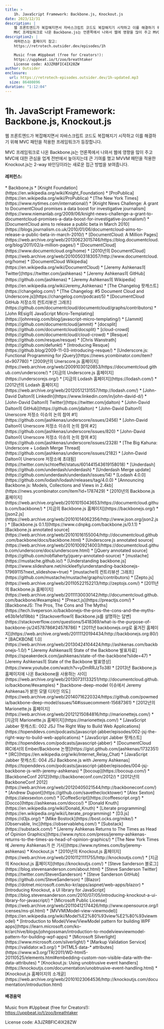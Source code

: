 ```yaml
---
title: >
    1h. JavaScript Framework: Backbone.js, Knockout.js
date: 2023/12/31
description: |
    웹 프론트엔드가 복잡해지면서 자바스크립트 코드도 복잡해지기 시작하고 이를 해결하기 위해 MVC 패턴을 적용한 프레임워크가 등장합니다.
    MVC 프레임워크로 나온 Backbone.js는 언론쪽에서 나와서 웹에 영향을 많이 주고 MVC에 대한 관심을 업계 전반에서 높아지는데 큰 기여를 했고 MVVM 패턴을 적용한 Knockout.js는 2-way 바인딩이라는 새로운 접근 방법을 보여줍니다.
description2: |
    레퍼런스는 홈페이지 참고:
    https://retrotech.outsider.dev/episodes/1h

    Music from #Uppbeat (free for Creators!):
    https://uppbeat.io/t/zoo/breathtaker
    License code: A3JZRBFIC4IX28ZW
author: Outsider
enclosure:
  url: https://retrotech-episodes.outsider.dev/1h-updated.mp3
  size: 86480896
duration: "1:12:04"
---
```


# 1h. JavaScript Framework: Backbone.js, Knockout.js

웹 프론트엔드가 복잡해지면서 자바스크립트 코드도 복잡해지기 시작하고
이를 해결하기 위해 MVC 패턴을 적용한 프레임워크가 등장합니다.

MVC 프레임워크로 나온 Backbone.js는 언론쪽에서 나와서 웹에 영향을 많이 주고
MVC에 대한 관심을 업계 전반에서 높아지는데 큰 기여를 했고
MVVM 패턴을 적용한 Knockout.js는 2-way 바인딩이라는 새로운 접근 방법을 보여줍니다.


<Badges
  apple="https://podcasts.apple.com/kr/podcast/1h-javascript-framework-backbone-js-knockout-js/id1698903712?i=1000640146939"
  youtube="https://www.youtube.com/watch?v=xVZj5Z_WRwk&list=PLEHf_UYxvkp9HCnP3UIZhEss_Yo4XuUDX"
  google="https://podcasts.google.com/feed/aHR0cHM6Ly9yZXRyb3RlY2gub3V0c2lkZXIuZGV2L2ZlZWQueG1s/episode/aHR0cHM6Ly9yZXRyb3RlY2gub3V0c2lkZXIuZGV2L2VwaXNvZGVzLzFo"
  spotify="https://open.spotify.com/episode/6HrUnhPv4TDnEqs5pIGlWm"
/>

#### 레퍼런스:
<div className="refs">
    * Backbone.js
        * [Knight Foundation](https://en.wikipedia.org/wiki/Knight_Foundation)
        * [ProPublica](https://en.wikipedia.org/wiki/ProPublica)
        * [The New York Times](https://www.nytimes.com/international/)
        * [Knight News Challenge: A grant to DocumentCloud promises a data boost for investigative journalism](https://www.niemanlab.org/2009/06/knight-news-challenge-a-grant-to-documentcloud-promises-a-data-boost-for-investigative-journalism/)
        * [DocumentCloud aims to release a public beta in March 2010](https://blogs.journalism.co.uk/2010/01/06/documentcloud-aims-to-release-a-public-beta-in-march-2010/)
        * [DocumentCloud: A Million Pages](https://web.archive.org/web/20130623015746/https://blog.documentcloud.org/blog/2011/02/a-million-pages/)
        * [DocumentCloud](https://www.documentcloud.org/home)
        * [2010년의 DocumentCloud](https://web.archive.org/web/20100503183057/http://www.documentcloud.org/home)
        * [DocumentCloud Wikipedia](https://en.wikipedia.org/wiki/DocumentCloud)
        * [Jeremy Ashkenas의 Twitter](https://twitter.com/jashkenas)
        * [Jeremy Ashkenas의 GitHub](https://github.com/jashkenas)
        * [Jeremy Ashkenas의 Wikipedia](https://en.wikipedia.org/wiki/Jeremy_Ashkenas)
        * [The Changelog 팟캐스트](https://changelog.com/)
        * [The Changelog: #5 Document Cloud and Underscore.js](https://changelog.com/podcast/5)
        * [DocumentCloud GitHub 저장소의 컨트리뷰션 그래프](https://github.com/documentcloud/documentcloud/graphs/contributors)
        * [John REsig의 JavaScript Micro-Templating](https://johnresig.com/blog/javascript-micro-templating/)
        * [Jammit](https://github.com/documentcloud/jammit)
        * [docsplit](https://github.com/documentcloud/docsplit)
        * [cloud-crowd](https://github.com/documentcloud/cloud-crowd)
        * [Resque](https://github.com/resque/resque)
        * [Chris Wanstrath](https://github.com/defunkt)
        * [Introducing Resque](https://github.blog/2009-11-03-introducing-resque/)
        * [Underscore.js: Functional Programming for jQuery](https://news.ycombinator.com/item?id=907780)
        * [2009년의 Unerscore.js 홈페이지](https://web.archive.org/web/20091030120853/https://documentcloud.github.com/underscore/)
        * [지금의 Underscore.js 홈페이지](https://underscorejs.org/)
        * [지금의 Lodash 홈페이지](https://lodash.com/)
        * [2012년의 Lodash 홈페이지](https://web.archive.org/web/20120512131557/http://lodash.com/)
        * [John-David Dalton의 LinkedIn](https://www.linkedin.com/in/john-david-d/)
        * [John-David Dalton의 Twitter](https://twitter.com/jdalton)
        * [John-David Dalton의 GitHub](https://github.com/jdalton)
        * [John-David Dalton이 Unerscore 저정소 이슈의 논의 참여 #1](https://github.com/jashkenas/underscore/issues/2456)
        * [John-David Dalton이 Unerscore 저정소 이슈의 논의 참여 #2](https://github.com/jashkenas/underscore/issues/820)
        * [John-David Dalton이 Unerscore 저정소 이슈의 논의 참여 #3](https://github.com/jashkenas/underscore/issues/2328)
        * [The Big Kahuna: Underscore + Lodash Merge Thread](https://github.com/jashkenas/underscore/issues/2182)
        * [John-David Dalton이 Unerscore 저장소에 초대됨](https://twitter.com/schtoeffel/status/601441543619158018)
        * [Underdash](https://github.com/underdash/underdash)
        * [Underdash Merge update](https://github.com/underdash/underdash/issues/14)
        * [Lodash 4.0.0](https://github.com/lodash/lodash/releases/tag/4.0.0)
        * [Announcing Backbone.js: Models, Collections and Views in 2.4kb](https://news.ycombinator.com/item?id=1787429)
        * [2010년의 Backbone.js 홈페이지](https://web.archive.org/web/20101015043653/https://documentcloud.github.com/backbone/)
        * [지금의 Backbone.js 홈페이지](https://backbonejs.org/)
        * [json2.js](https://web.archive.org/web/20101014062356/http://www.json.org/json2.js)
        * [Backbone.js 0.1.1](https://www.cdnpkg.com/backbone.js/0.1.1)
        * [Backbone.js annotated source](https://web.archive.org/web/20101016155004/http://documentcloud.github.com/backbone/docs/backbone.html)
        * [Underscore.js annotated source](https://web.archive.org/web/20101009214003/https://documentcloud.github.com/underscore/docs/underscore.html)
        * [jQuery annotated source](https://github.com/robflaherty/jquery-annotated-source)
        * [mustache](https://mustache.github.io/)
        * [Understanding backbone.js](https://www.slideshare.net/nickleefly/understanding-backbonejs-17969115?next_slideshow=true)
        * [mustache의 컨트리뷰션 그래프](https://github.com/mustache/mustache/graphs/contributors)
        * [Zepto.js](https://web.archive.org/web/20110522152213/http://zeptojs.com/)
        * [2011년의 Backbone.js 홈페이지](https://web.archive.org/web/20111130030142/http://documentcloud.github.com/backbone/#examples)
        * [Preact.js](https://preactjs.com/)
        * [BackboneJS: The Pros, The Cons and The Myths](https://tech.liveperson.io/backbonejs-the-pros-the-cons-and-the-myths-e63b1e1d19bb)
        * [Stackoverflow의 Backbone.js를 설명하는 답변](https://stackoverflow.com/questions/5418369/what-is-the-purpose-of-backbone-js/24578786#24578786)
        * [2011년 backbonejs.org로 옮겨진 홈페이지](https://web.archive.org/web/20111120194434/http://backbonejs.org:80/)
        * [BACKBONE 1.0](https://web.archive.org/web/20130424104424/http://ashkenas.com/backbonejs-1.0/)
        * [Jeremy Ashkenas의 State of the Backbone 발표자료](https://speakerdeck.com/jashkenas/state-of-the-backbone?slide=47)
        * [Jeremy Ashkenas의 State of the Backbone 발표영상](https://www.youtube.com/watch?v=yDmRRJzTo38)
        * [2013년 Backbone.js 홈페이지에 나온 Backbone을 사용하는 사이](https://web.archive.org/web/20130731133251/http://documentcloud.github.io/backbone/#examples)
        * [backbone-deep-model 이슈에서 Jeremy Ashkenas가 밝힌 모델 디자인 의도](https://web.archive.org/web/20140716220324/https://github.com/powmedia/backbone-deep-model/issues/14#issuecomment-15687361)
        * [2012년의 Marionette.js 홈페이지](https://web.archive.org/web/20121215084816/http://marionettejs.com/)
        * [지금의 Marionette.js 홈페이지](https://marionettejs.com/)
        * [JavaScript Jabber 팟캐스트: 002 JSJ The Right Way to Build Web Applications](https://topenddevs.com/podcasts/javascript-jabber/episodes/002-jsj-the-right-way-to-build-web-applications)
        * [JavaScript Jabber 팟캐스트](https://topenddevs.com/podcasts/javascript-jabber)
        * [DocumentCloud IRC에서의 Ember/Backbone 논쟁](https://gist.github.com/jashkenas/1732351)
        * [IRC](https://en.wikipedia.org/wiki/Internet_Relay_Chat)
        * [JavaScript Jabber 팟캐스트: 004 JSJ Backbone.js with Jeremy Ashkenas](https://topenddevs.com/podcasts/javascript-jabber/episodes/004-jsj-backbone-js-with-jeremy-ashkenas)
        * [bocoup](https://bocoup.com/)
        * [BackboneConf 2012](http://backboneconf.com/2012/)
        * [2012년의 BackboneConf 2012](https://web.archive.org/web/20120405021544/http://backboneconf.com/)
        * [Andrew Dupont](https://github.com/savetheclocktower)
        * [Alex Sexton](https://alexsexton.com/)
        * [CoffeeScript](https://coffeescript.org/)
        * [Docco](https://ashkenas.com/docco/)
        * [Donald Knuth](https://en.wikipedia.org/wiki/Donald_Knuth)
        * [Literate programming](https://en.wikipedia.org/wiki/Literate_programming)
        * [D3.js](https://d3js.org/)
        * [Mike Bostock](https://bost.ocks.org/mike/)
        * [Observable, Inc](https://observablehq.com/)
        * [Substack](https://substack.com/)
        * [Jeremy Ashkenas Returns to The Times as Head of Opinion Graphics](https://www.nytco.com/press/jeremy-ashkenas-returns-to-the-times-as-head-of-opinion-graphics/)
        * [The New York Times에 Jeremy Ashkenas가 쓴 기사](https://www.nytimes.com/by/jeremy-ashkenas)
    * Knockout.js
        * [2010년의 Knockout.js 홈페이지](https://web.archive.org/web/20101121111755/http://knockoutjs.com/)
        * [지금의 Knockout.js 홈페이지](https://knockoutjs.com/)
        * [Steve Sanderson 블로그](https://blog.stevensanderson.com/about.html)
        * [Steve Sanderson Twitter](https://twitter.com/StevenSanderson)
        * [Steve Sanderson GitHub](https://github.com/SteveSanderson)
        * [Blazor](https://dotnet.microsoft.com/ko-kr/apps/aspnet/web-apps/blazor)
        * [Introducing Knockout, a UI library for JavaScript](https://blog.stevensanderson.com/2010/07/05/introducing-knockout-a-ui-library-for-javascript/)
        * [Microsoft Public License](https://web.archive.org/web/20110412174426/http://www.opensource.org/licenses/ms-pl.html)
        * [MVVM(Model-view-viewmodel)](https://en.wikipedia.org/wiki/Model%E2%80%93view%E2%80%93viewmodel)
        * [Introduction to Model/View/ViewModel pattern for building WPF apps](https://learn.microsoft.com/ko-kr/archive/blogs/johngossman/introduction-to-modelviewviewmodel-pattern-for-building-wpf-apps)
        * [Microsoft Silverlight](https://www.microsoft.com/silverlight/)
        * [Markup Validation Service](https://validator.w3.org/)
        * [HTML5 data-* attributes](https://www.w3.org/TR/2011/WD-html5-20110525/elements.html#embedding-custom-non-visible-data-with-the-data-attributes)
        * [Knockout.js: Using unobtrusive event handlers](https://knockoutjs.com/documentation/unobtrusive-event-handling.html)
        * [Knockout.js 홈페이지의 소개글](https://web.archive.org/web/20101023064536/http://knockoutjs.com/documentation/introduction.html)
</div>

#### 배경음악
Music from #Uppbeat (free for Creators!):
https://uppbeat.io/t/zoo/breathtaker

License code: A3JZRBFIC4IX28ZW
